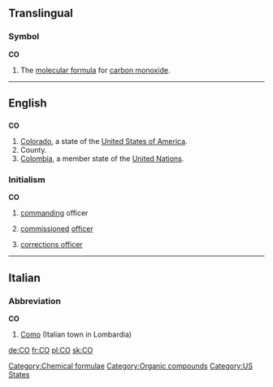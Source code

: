 {{also|Appendix:Variations of "co"}}

==Translingual==

===Symbol===
'''CO'''

# {{chemistry|lang=mul}} The [[molecular formula]] for [[carbon monoxide]].

[[Category:Chemical formulae]]
[[Category:Organic compounds]]

----

==English==

==={{abbreviation}}===
'''CO'''

# [[Colorado]], a state of the [[United States of America]].
# County.
# [[Colombia]], a member state of the [[United Nations]].

===Initialism===
'''CO'''

# {{military}} [[command]]ing officer
# {{military}} [[commission]]ed [[officer]]
# {{US}}{{law enforcement}} [[corrections officer]]

[[Category:US States]]

----

==Italian==

===Abbreviation===
'''CO'''

# [[Como]] (Italian town in Lombardia)

[[de:CO]]
[[fr:CO]]
[[pl:CO]]
[[sk:CO]]
